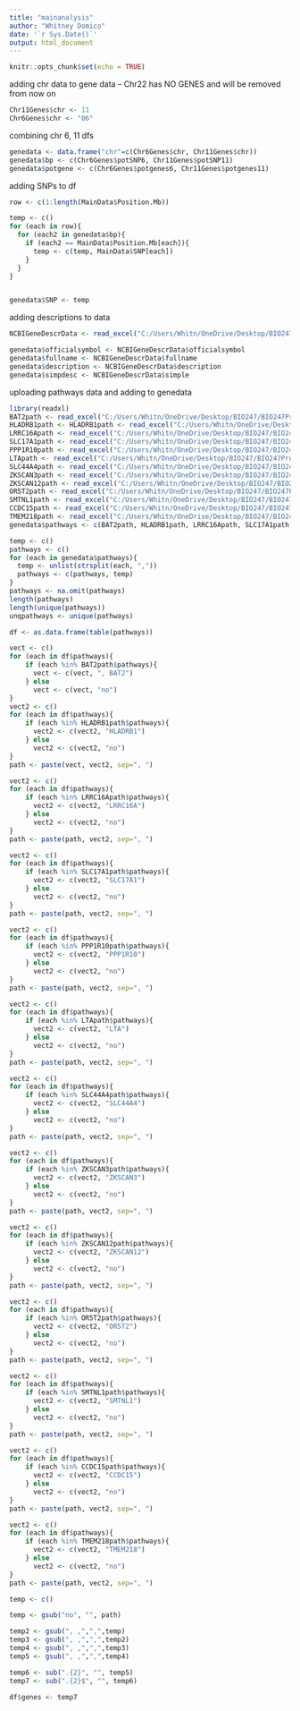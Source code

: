 ---
title: "mainanalysis"
author: "Whitney Domico"
date: '`r Sys.Date()`'
output: html_document
---

```{r setup, include=FALSE}
knitr::opts_chunk$set(echo = TRUE)
```

adding chr data to gene data -- Chr22 has NO GENES and will be removed from now on
```{r}
Chr11Genes$chr <- 11
Chr6Genes$chr <- "06"
```

combining chr 6, 11 dfs
```{r}
genedata <- data.frame("chr"=c(Chr6Genes$chr, Chr11Genes$chr))
genedata$bp <- c(Chr6Genes$potSNP6, Chr11Genes$potSNP11)
genedata$potgene <- c(Chr6Genes$potgenes6, Chr11Genes$potgenes11)
```

adding SNPs to df
```{r}
row <- c(1:length(MainData$Position.Mb))

temp <- c()
for (each in row){
  for (each2 in genedata$bp){
    if (each2 == MainData$Position.Mb[each]){
      temp <- c(temp, MainData$SNP[each])
    }
  }
}


genedata$SNP <- temp
```



adding descriptions to data

```{r}
NCBIGeneDescrData <- read_excel("C:/Users/Whitn/OneDrive/Desktop/BIO247/BIO247Project/BIO247ProjectArticles/NCBIGeneDescrData.xlsx")

genedata$officialsymbol <- NCBIGeneDescrData$officialsymbol
genedata$fullname <- NCBIGeneDescrData$fullname
genedata$description <- NCBIGeneDescrData$description
genedata$simpdesc <- NCBIGeneDescrData$simple
```

uploading pathways data and adding to genedata
```{r}
library(readxl)
BAT2path <- read_excel("C:/Users/Whitn/OneDrive/Desktop/BIO247/BIO247Project/BIO247ProjectArticles/BAT2path.xlsx")
HLADRB1path <- HLADRB1path <- read_excel("C:/Users/Whitn/OneDrive/Desktop/BIO247/BIO247Project/BIO247ProjectArticles/HLADRB1path.xlsx", sheet = "Sheet2")
LRRC16Apath <- read_excel("C:/Users/Whitn/OneDrive/Desktop/BIO247/BIO247Project/BIO247ProjectArticles/LRRC16Apath.xlsx")
SLC17A1path <- read_excel("C:/Users/Whitn/OneDrive/Desktop/BIO247/BIO247Project/BIO247ProjectArticles/SLC17A1path.xlsx")
PPP1R10path <- read_excel("C:/Users/Whitn/OneDrive/Desktop/BIO247/BIO247Project/BIO247ProjectArticles/PPP1R10path.xlsx")
LTApath <- read_excel("C:/Users/Whitn/OneDrive/Desktop/BIO247/BIO247Project/BIO247ProjectArticles/LTApath.xlsx")
SLC44A4path <- read_excel("C:/Users/Whitn/OneDrive/Desktop/BIO247/BIO247Project/BIO247ProjectArticles/SLC44A4path.xlsx")
ZKSCAN3path <- read_excel("C:/Users/Whitn/OneDrive/Desktop/BIO247/BIO247Project/BIO247ProjectArticles/ZKSCAN3path.xlsx")
ZKSCAN12path <- read_excel("C:/Users/Whitn/OneDrive/Desktop/BIO247/BIO247Project/BIO247ProjectArticles/ZKSCAN12path.xlsx")
OR5T2path <- read_excel("C:/Users/Whitn/OneDrive/Desktop/BIO247/BIO247Project/BIO247ProjectArticles/OR5T2path.xlsx")
SMTNL1path <- read_excel("C:/Users/Whitn/OneDrive/Desktop/BIO247/BIO247Project/BIO247ProjectArticles/SMTNL1path.xlsx")
CCDC15path <- read_excel("C:/Users/Whitn/OneDrive/Desktop/BIO247/BIO247Project/BIO247ProjectArticles/CCDC15path.xlsx")
TMEM218path <- read_excel("C:/Users/Whitn/OneDrive/Desktop/BIO247/BIO247Project/BIO247ProjectArticles/TMEM218path.xlsx")
genedata$pathways <- c(BAT2path, HLADRB1path, LRRC16Apath, SLC17A1path, PPP1R10path, LTApath, SLC44A4path, ZKSCAN3path, ZKSCAN12path, OR5T2path, SMTNL1path, CCDC15path, TMEM218path)

```

```{r}
temp <- c()
pathways <- c()
for (each in genedata$pathways){
  temp <- unlist(strsplit(each, ","))
  pathways <- c(pathways, temp)
}
pathways <- na.omit(pathways)
length(pathways)
length(unique(pathways))
unqpathways <- unique(pathways)
```


```{r}
df <- as.data.frame(table(pathways))
```


```{r}
vect <- c()
for (each in df$pathways){
    if (each %in% BAT2path$pathways){
      vect <- c(vect, ", BAT2")
    } else
      vect <- c(vect, "no")
}
vect2 <- c()
for (each in df$pathways){
    if (each %in% HLADRB1path$pathways){
      vect2 <- c(vect2, "HLADRB1")
    } else
      vect2 <- c(vect2, "no")
}
path <- paste(vect, vect2, sep=", ")

vect2 <- c()
for (each in df$pathways){
    if (each %in% LRRC16Apath$pathways){
      vect2 <- c(vect2, "LRRC16A")
    } else
      vect2 <- c(vect2, "no")
}
path <- paste(path, vect2, sep=", ")

vect2 <- c()
for (each in df$pathways){
    if (each %in% SLC17A1path$pathways){
      vect2 <- c(vect2, "SLC17A1")
    } else
      vect2 <- c(vect2, "no")
}
path <- paste(path, vect2, sep=", ")

vect2 <- c()
for (each in df$pathways){
    if (each %in% PPP1R10path$pathways){
      vect2 <- c(vect2, "PPP1R10")
    } else
      vect2 <- c(vect2, "no")
}
path <- paste(path, vect2, sep=", ")

vect2 <- c()
for (each in df$pathways){
    if (each %in% LTApath$pathways){
      vect2 <- c(vect2, "LTA")
    } else
      vect2 <- c(vect2, "no")
}
path <- paste(path, vect2, sep=", ")

vect2 <- c()
for (each in df$pathways){
    if (each %in% SLC44A4path$pathways){
      vect2 <- c(vect2, "SLC44A4")
    } else
      vect2 <- c(vect2, "no")
}
path <- paste(path, vect2, sep=", ")

vect2 <- c()
for (each in df$pathways){
    if (each %in% ZKSCAN3path$pathways){
      vect2 <- c(vect2, "ZKSCAN3")
    } else
      vect2 <- c(vect2, "no")
}
path <- paste(path, vect2, sep=", ")

vect2 <- c()
for (each in df$pathways){
    if (each %in% ZKSCAN12path$pathways){
      vect2 <- c(vect2, "ZKSCAN12")
    } else
      vect2 <- c(vect2, "no")
}
path <- paste(path, vect2, sep=", ")

vect2 <- c()
for (each in df$pathways){
    if (each %in% OR5T2path$pathways){
      vect2 <- c(vect2, "OR5T2")
    } else
      vect2 <- c(vect2, "no")
}
path <- paste(path, vect2, sep=", ")

vect2 <- c()
for (each in df$pathways){
    if (each %in% SMTNL1path$pathways){
      vect2 <- c(vect2, "SMTNL1")
    } else
      vect2 <- c(vect2, "no")
}
path <- paste(path, vect2, sep=", ")

vect2 <- c()
for (each in df$pathways){
    if (each %in% CCDC15path$pathways){
      vect2 <- c(vect2, "CCDC15")
    } else
      vect2 <- c(vect2, "no")
}
path <- paste(path, vect2, sep=", ")

vect2 <- c()
for (each in df$pathways){
    if (each %in% TMEM218path$pathways){
      vect2 <- c(vect2, "TMEM218")
    } else
      vect2 <- c(vect2, "no")
}
path <- paste(path, vect2, sep=", ")

```


```{r}
temp <- c()

temp <- gsub("no", "", path)

temp2 <- gsub(", ,",",",temp)
temp3 <- gsub(", ,",",",temp2)
temp4 <- gsub(", ,",",",temp3)
temp5 <- gsub(", ,",",",temp4)

temp6 <- sub(".{2}", "", temp5)
temp7 <- sub(".{2}$", "", temp6)

df$genes <- temp7
```

